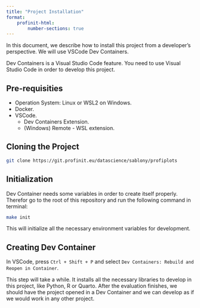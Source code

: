 ```yaml
---
title: "Project Installation"
format:
    profinit-html:
        number-sections: true
---
```


In this document, we describe how to install this project from a developer's perspective. We will use VSCode Dev Containers.

::: {.callout-important}

Dev Containers is a Visual Studio Code feature. You need to use Visual Studio Code in order to develop this project.

:::

## Pre-requisities {.unnumbered}

- Operation System: Linux or WSL2 on Windows.
- Docker.
- VSCode.
    - Dev Containers Extension.
    - (Windows) Remote - WSL extension.

## Cloning the Project

```sh
git clone https://git.profinit.eu/datascience/sablony/profiplots
```

## Initialization

Dev Container needs some variables in order to create itself properly. Therefor go to the root of this repository and run the following command in terminal:

```.sh
make init
```

This will initialize all the necessary environment variables for development.

## Creating Dev Container

In VSCode, press `Ctrl + Shift + P` and select `Dev Containers: Rebuild and Reopen in Container`.

This step will take a while. It installs all the necessary libraries to develop in this project, like Python, R or Quarto. After the evaluation finishes, we should have the project opened in a Dev Container and we can develop as if we would work in any other project.